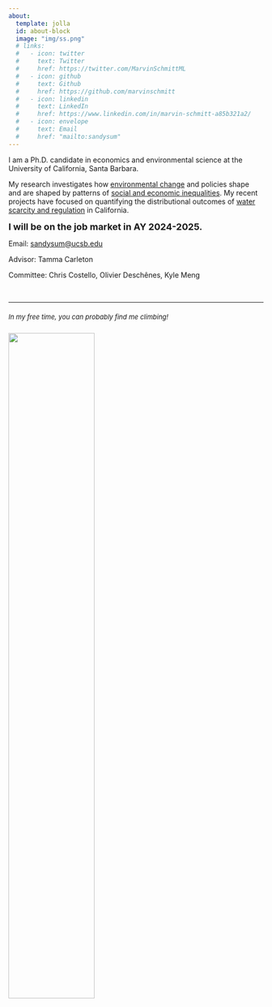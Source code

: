 ```yaml
---
about:
  template: jolla
  id: about-block
  image: "img/ss.png"
  # links:
  #   - icon: twitter
  #     text: Twitter
  #     href: https://twitter.com/MarvinSchmittML
  #   - icon: github
  #     text: Github
  #     href: https://github.com/marvinschmitt
  #   - icon: linkedin
  #     text: LinkedIn
  #     href: https://www.linkedin.com/in/marvin-schmitt-a85b321a2/
  #   - icon: envelope
  #     text: Email
  #     href: "mailto:sandysum"  
---
```


::: {#about-block}
:::

I am a Ph.D. candidate in economics and environmental science at the
University of California, Santa Barbara.

My research investigates how <u>environmental change</u> and policies
shape and are shaped by patterns of <u>social and economic
inequalities</u>. My recent projects have focused on quantifying the
distributional outcomes of <u>water scarcity and regulation</u> in
California.

<strong style="font-weight: bold;"><font size="4">I will be on the job
market in AY 2024-2025.</strong></font>

Email: [sandysum\@ucsb.edu](mailto:sandysum@ucsb.edu)

Advisor: Tamma Carleton

Committee: Chris Costello, Olivier Deschênes, Kyle Meng

<br>

***

::: {#photo-block style="margin-top: 20px;"}
<font size="2">*In my free time, you can probably find me climbing!*<font size="2">

![](img/IMG_0925_Original.jpeg){fig-align="left" width="58%"
style="margin-right: 15px; margin-top: 10px;"}
:::
